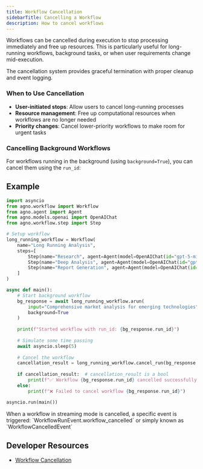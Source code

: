 ```yaml
---
title: Workflow Cancellation
sidebarTitle: Cancelling a Workflow
description: How to cancel workflows
---
```


Workflows can be cancelled during execution to stop processing immediately and free up resources. This is particularly useful for long-running workflows, background tasks, or when user requirements change mid-execution.

The cancellation system provides graceful termination with proper cleanup and event logging.

### When to Use Cancellation

- **User-initiated stops**: Allow users to cancel long-running processes
- **Resource management**: Free up computational resources when workflows are no longer needed
- **Priority changes**: Cancel lower-priority workflows to make room for urgent tasks

### Cancelling Background Workflows

For workflows running in the background (using `background=True`), you can cancel them using the `run_id`:

## Example

```python
import asyncio
from agno.workflow import Workflow
from agno.agent import Agent
from agno.models.openai import OpenAIChat
from agno.workflow.step import Step

# Setup workflow
long_running_workflow = Workflow(
    name="Long Running Analysis",
    steps=[
        Step(name="Research", agent=Agent(model=OpenAIChat(id="gpt-5-mini"), instructions="You are a helpful assistant that can research the web.")),
        Step(name="Deep Analysis", agent=Agent(model=OpenAIChat(id="gpt-5-mini"), instructions="You are a helpful assistant that can analyze the web.")),
        Step(name="Report Generation", agent=Agent(model=OpenAIChat(id="gpt-5-mini"), instructions="You are a helpful assistant that can generate a report.")),
    ]
)

async def main():
    # Start background workflow
    bg_response = await long_running_workflow.arun(
        input="Comprehensive market analysis for emerging technologies",
        background=True
    )
    
    print(f"Started workflow with run_id: {bg_response.run_id}")
    
    # Simulate some time passing
    await asyncio.sleep(5)
    
    # Cancel the workflow
    cancellation_result = long_running_workflow.cancel_run(bg_response.run_id)
    
    if cancellation_result:  # cancellation_result is a bool
        print(f"✅ Workflow {bg_response.run_id} cancelled successfully")
    else:
        print(f"❌ Failed to cancel workflow {bg_response.run_id}")

asyncio.run(main())
```

<Note>
When a workflow in streaming mode is cancelled, a specific event is triggered: `WorkflowRunEvent.workflow_cancelled` or simply known as `WorkflowCancelledEvent`
</Note>

## Developer Resources

- [Workflow Cancellation](/examples/concepts/workflows/06_workflows_advanced_concepts/workflow_cancellation)   
